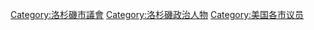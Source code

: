 [[Category:洛杉磯市議會|Category:洛杉磯市議會]]
[[Category:洛杉磯政治人物|Category:洛杉磯政治人物]]
[[Category:美国各市议员|Category:美国各市议员]]